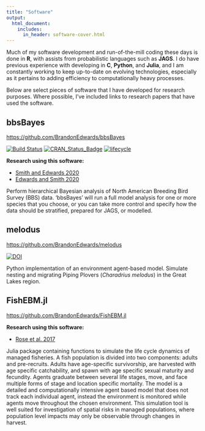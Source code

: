 ```yaml
---
title: "Software"
output:
  html_document:
    includes:
      in_header: software-cover.html
---
```

Much of my software development and run-of-the-mill coding these days is done in **R**, with assists from probabilistic languages such as **JAGS**. I do have previous experience with developing in **C**, **Python**, and **Julia**, and I am constantly working to keep up-to-date on evolving technologies, especially as it pertains to adding efficiency to computationally heavy processes.

Below are select pieces of software that I have developed for research purposes. Where possible, I've included links to research papers that have used the software.

## bbsBayes
[https://github.com/BrandonEdwards/bbsBayes](https://github.com/BrandonEdwards/bbsBayes)

[![Build Status](https://travis-ci.org/BrandonEdwards/bbsBayes.svg?branch=master)](https://travis-ci.org/BrandonEdwards/bbsBayes)
[![CRAN\_Status\_Badge](http://www.r-pkg.org/badges/version/bbsBayes)](https://cran.r-project.org/package=bbsBayes)
[![lifecycle](https://img.shields.io/badge/lifecycle-maturing-blue.svg)](https://www.tidyverse.org/lifecycle/#maturing)

**Research using this software:** 

* [Smith and Edwards 2020](https://doi.org/10.1101/2020.03.26.010215)
* [Edwards and Smith 2020](https://doi.org/10.1101/2020.05.27.118901)

Perform hierarchical Bayesian analysis of North American Breeding Bird Survey (BBS) data. 'bbsBayes' will run a full model analysis for one or more species that you choose, or you can take more control and specify how the data should be stratified, prepared for JAGS, or modelled. 


## melodus
[https://github.com/BrandonEdwards/melodus](https://github.com/BrandonEdwards/melodus)

[![DOI](https://zenodo.org/badge/90767223.svg)](https://zenodo.org/badge/latestdoi/90767223)

Python implementation of an environment agent-based model. Simulate nesting and migrating Piping Plovers (*Charadrius melodus*) in the Great Lakes region.

## FishEBM.jl
[https://github.com/BrandonEdwards/FishEBM.jl](https://github.com/BrandonEdwards/FishEBM.jl)

**Research using this software:** 

* [Rose et al. 2017](https://ieeexplore.ieee.org/abstract/document/8058206)

Julia package containing functions to simulate the life cycle dynamics of managed fisheries. A fish population is divided into two components: adults and pre-recruits. Adults have age-specific survivorship, are harvested with age specific catchability, and spawn with age specific sexual maturity and fecundity. Agents graduate between several life stages, move, and face multiple forms of stage and location specific mortality. The model is a detailed and computationally intensive agent based model that does not track each individual agent, instead the environment is monitored while agents move throughout the chosen environment. This simulation tool is well suited for investigation of spatial risks in managed populations, where population level impacts may only be observable through changes in harvest.